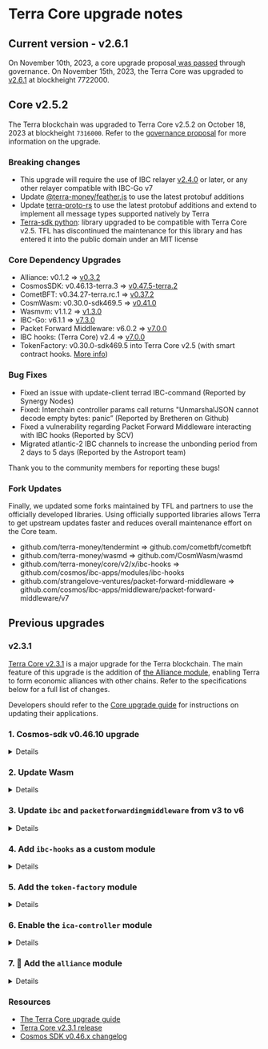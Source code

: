 
# Terra Core upgrade notes

## Current version - v2.6.1

On November 10th, 2023, a core upgrade proposal[ was passed](https://station.money/proposal/phoenix-1/4792) through governance. On November 15th, 2023, the Terra Core was upgraded to [v2.6.1](https://github.com/terra-money/core/releases/tag/v2.6.1)  at blockheight 7722000. 

## Core v2.5.2

The Terra blockchain was upgraded to Terra Core v2.5.2 on October 18, 2023 at blockheight `7316000`. Refer to the [governance proposal](https://commonwealth.im/terra/discussion/13551-phoenix-software-upgrade-proposal-v25) for more information on the upgrade.  

### Breaking changes

- This upgrade will require the use of IBC relayer [v2.4.0](https://github.com/cosmos/relayer/releases/tag/v2.4.0) or later, or any other relayer compatible with IBC-Go v7
- Update [@terra-money/feather.js](https://www.npmjs.com/package/@terra-money/feather.js/v/1.1.1-beta.1) to use the latest protobuf additions
- Update [terra-proto-rs](https://crates.io/crates/terra-proto-rs/4.0.0) to use the latest protobuf additions and extend to implement all message types supported natively by Terra
- [Terra-sdk python](https://pypi.org/project/terra-sdk): library upgraded to be compatible with Terra Core v2.5. TFL has discontinued the maintenance for this library and has entered it into the public domain under an MIT license

### Core Dependency Upgrades

- Alliance: v0.1.2 => [v0.3.2](https://github.com/terra-money/alliance/releases/tag/v0.3.2)
- CosmosSDK: v0.46.13-terra.3 => [v0.47.5-terra.2](https://github.com/terra-money/cosmos-sdk/releases/tag/v0.47.5-terra.2)
- CometBFT: v0.34.27-terra.rc.1 => [v0.37.2](https://github.com/cometbft/cometbft/releases/tag/v0.37.2)
- CosmWasm: v0.30.0-sdk469.5 => [v0.41.0](https://github.com/CosmWasm/wasmd/releases/tag/v0.41.0)
- Wasmvm: v1.1.2 => [v1.3.0](https://github.com/CosmWasm/wasmvm/releases/tag/v1.3.0)
- IBC-Go: v6.1.1 => [v7.3.0](https://github.com/cosmos/ibc-go/releases/tag/v7.3.0)
- Packet Forward Middleware: v6.0.2 => [v7.0.0](https://github.com/cosmos/ibc-apps/releases/tag/middleware/packet-forward-middleware/v7.0.0)
- IBC hooks: (Terra Core) v2.4 => [v7.0.0](https://github.com/cosmos/ibc-apps)
- TokenFactory: v0.30.0-sdk469.5 into Terra Core v2.5 (with smart contract hooks. [More info](https://github.com/terra-money/core/blob/release/v2.5/x/tokenfactory/README.md))

### Bug Fixes

- Fixed an issue with update-client terrad IBC-command (Reported by Synergy Nodes)
- Fixed: Interchain controller params call returns "UnmarshalJSON cannot decode empty bytes: panic” (Reported by Bretheren on Github)
- Fixed a vulnerability regarding Packet Forward Middleware interacting with IBC hooks (Reported by SCV)
- Migrated atlantic-2 IBC channels to increase the unbonding period from 2 days to 5 days (Reported by the Astroport team)

Thank you to the community members for reporting these bugs!

### Fork Updates

Finally, we updated some forks maintained by TFL and partners to use the officially developed libraries. Using officially supported libraries allows Terra to get upstream updates faster and reduces overall maintenance effort on the Core team.

- github.com/terra-money/tendermint => github.com/cometbft/cometbft
- github.com/terra-money/wasmd => github.com/CosmWasm/wasmd
- github.com/terra-money/core/v2/x/ibc-hooks => github.com/cosmos/ibc-apps/modules/ibc-hooks
- github.com/strangelove-ventures/packet-forward-middleware => github.com/cosmos/ibc-apps/middleware/packet-forward-middleware/v7

## Previous upgrades

###  v2.3.1
[Terra Core v2.3.1](https://github.com/terra-money/core/releases/tag/v2.3.1) is a major upgrade for the Terra blockchain. The main feature of this upgrade is the addition of [the Alliance module](https://alliance.terra.money/), enabling Terra to form economic alliances with other chains. Refer to the specifications below for a full list of changes. 

<Admonition type="tip" icon="🛠" title="Upgrade guide">

Developers should refer to the [Core upgrade guide](./upgrade.mdx) for instructions on updating their applications. 

</Admonition>

### 1. Cosmos-sdk v0.46.10 upgrade

<details> 
<summary> Details </summary>
<p>

Cosmos SDK will be upgraded to v0.46.10, which includes:

- [Changes to core modules](#modules)
- Deprecation of legacy endpoints, replaced with new endpoints:
    - [https://docs.cosmos.network/v0.45/migrations/rest.html](https://docs.cosmos.network/v0.45/migrations/rest.html)
- [Terrad changes](#terrad-changes)

### Modules

#### `x/params`

- The `x/param` module has been depreacted in favor of each module housing and providing way to modify their parameters. Each module that has parameters that are changable during runtime have an authority, the authority can be a module or user account. The Cosmos-SDK team recommends migrating modules away from using the param module. An example of how this could look like can be found [here](https://github.com/cosmos/cosmos-sdk/pull/12363).
- The Param module will be maintained until April 18, 2023. At this point the module will reach end of life and be removed from the Cosmos SDK.

#### `x/gov`

The `gov` module has been greatly improved. The previous API has been moved to `v1beta1` while the new implementation is called `v1`.

In order to submit a proposal with `submit-proposal` you now need to pass a `proposal.json` file. You can still use the old way by using `submit-legacy-proposal`. This is not recommended. More information can be found in the gov module [client documentation](https://docs.cosmos.network/v0.46/modules/gov/07_client.html).

- deposits are burned only if the vote returned is `nowithveto`. All other scenarios will refund deposits. Proposals that fail to meet quorum, fail to reach the minimum deposit, or End in a `yes` or `no` vote will get their deposits refunded: https://github.com/cosmos/cosmos-sdk/pull/11011

### Overview

Update guide: 

[https://github.com/cosmos/cosmos-sdk/blob/release/v0.46.x/UPGRADING.md](https://github.com/cosmos/cosmos-sdk/blob/release/v0.46.x/UPGRADING.md)

Full changelog:
[https://github.com/cosmos/cosmos-sdk/blob/release/v0.46.x/CHANGELOG.md](https://github.com/cosmos/cosmos-sdk/blob/release/v0.46.x/CHANGELOG.md)

### Terrad changes:

- **make chain-id flag not strictly required for tx commands:** [https://github.com/cosmos/cosmos-sdk/pull/10184](https://github.com/cosmos/cosmos-sdk/pull/10184)
- [#11313](https://github.com/cosmos/cosmos-sdk/pull/11313) Fixes `--gas auto` when executing CLI transactions in `--generate-only` mode
- (cli) [#12095](https://github.com/cosmos/cosmos-sdk/pull/12095) Fix running a tx with --dry-run returns an error
- (cli) [#11313](https://github.com/cosmos/cosmos-sdk/pull/11313) Fixes `-gas auto` when executing CLI transactions in `-generate-only` mode
- (cli) [#11337](https://github.com/cosmos/cosmos-sdk/pull/11337) Fixes `show-adress` cli cmd
- [#10842](https://github.com/cosmos/cosmos-sdk/pull/10842) Fix error when `--generate-only`, `--max-msgs` fags set while executing `WithdrawAllRewards` command.
- [#11558](https://github.com/cosmos/cosmos-sdk/pull/11558) Fix `--dry-run` not working when using tx command.
- [#11197](https://github.com/cosmos/cosmos-sdk/pull/11197) Signing with multisig now works with multisig address which is not in the keyring.
- [#11983](https://github.com/cosmos/cosmos-sdk/pull/11983) (x/feegrant, x/authz) rename grants query commands to `grants-by-grantee`, `grants-by-granter` cmds.
- [#9762](https://github.com/cosmos/cosmos-sdk/pull/9762) The init command uses the chain-id from the client config if --chain-id is not provided
- (cli) [#11065](https://github.com/cosmos/cosmos-sdk/pull/11065) Ensure the `tendermint-validator-set` query command respects the `-o` output flag.
- [#11354](https://github.com/cosmos/cosmos-sdk/pull/11355) Added missing pagination flag for `bank q total` query.
- [#10625](https://github.com/cosmos/cosmos-sdk/pull/10625) Add `--fee-payer` CLI flag
- • (cli) [#9856](https://github.com/cosmos/cosmos-sdk/pull/9856) Overwrite `--sequence` and `--account-number` flags with default flag values when used with `offline=false` in `sign-batch` command.
- • [#10379](https://github.com/cosmos/cosmos-sdk/pull/10379) Add validation to `x/upgrade` CLI `software-upgrade` command `--plan-info` value.
- [#9695](https://github.com/cosmos/cosmos-sdk/pull/9695) `<app> keys migrate` CLI command now takes no arguments.
- [#9246](https://github.com/cosmos/cosmos-sdk/pull/9246) Removed the CLI flag `-setup-config-only` from the `testnet` command and added the subcommand `init-files`.
- [#10625](https://github.com/cosmos/cosmos-sdk/pull/10625) Rename `-fee-account` CLI flag to `-fee-granter`
- [#10684](https://github.com/cosmos/cosmos-sdk/pull/10684) Rename `edit-validator` command's `-moniker` flag to `-new-moniker`
- (authz)[#11060](https://github.com/cosmos/cosmos-sdk/pull/11060) Changed the default value of the `-expiration` `tx grant` CLI Flag: was now + 1year, update: null (no expire date).
- (client/keys) [#9407](https://github.com/cosmos/cosmos-sdk/pull/9601) Added `keys rename` CLI command and `Keyring.Rename` interface method to rename a key in the keyring.
- [#10311](https://github.com/cosmos/cosmos-sdk/pull/10311) Adds cli to use tips transactions. It adds an `--aux` flag to all CLI tx commands to generate the aux signer data (with optional tip), and a new `tx aux-to-fee` subcommand to let the fee payer gather aux signer data and broadcast the tx

</p>
</details>

### 2. Update Wasm

<details> 
<summary> Details </summary>
<p>

`x/wasm` has been upgraded to [github.com/notional-labs/wasmd](http://github.com/notional-labs/wasmd) `v0.30.0-sdk469.4`. 

Wasm can now use Wasmd. Wasmd is a Cosmos zone implementation with WebAssembly (WASM) smart contracts enabled, based on a fork of the `cosmos/gaia` repository. The Wasmd binary functions like gaiad, with the addition of the x/wasm module. It provides compatibility with CosmWasm contracts and supports various interface versions.
</p>
</details>

### 3. Update `ibc` and `packetforwardingmiddleware` from v3 to v6

<details> 
<summary> Details </summary>
<p>
### IBC
    
#### v3 to v4:

- Moved IBC core modules from **`x/ibc`** to **`core`** package.
- All client state types now use **`ClientState`** interface.
- Introduced **`ICS4Wrapper`** interface for handling **`LightClientState`** and **`LightClientConsensusState`** methods.
- **`CreateClient`** method in testing package now returns created client's **`ClientState`**.

#### v4 to v5:

- Introduced **`UpgradeableClientState`** interface for client types.
- ICS07 Tendermint client now supports upgrade via **`UpgradeClient`** and **`UpgradeConsensusState`** methods.
- ICS20 Transfer module now supports unordered channels.

#### v5 to v6:

- Introduced migration for **`27-interchain-accounts`**, transferring ownership of ICS27 channel capabilities from authentication modules to ICS27 controller submodule.
- ICS27 controller submodule now includes **`MsgServer`**, providing standardized approach to integrating existing forms of authentication.
- Updated default params in ICS27 host submodule to include **`AllowAllHostMsgs`** wildcard.
- Removed **`SendTransfer`** function from ICS20, IBC transfers should now be initiated with **`MsgTransfer`** routed to ICS20 **`MsgServer`**.
- Simplified **`SendPacket`** API in ICS04, callers no longer need to pass pre-constructed packet.
- Updated **`NewKeeper`** function in ICS29 to remove **`paramSpace`** parameter.
- Made several changes to IBC testing package, including simplified **`SendPacket`** API.

</p>
</details>

### 4. Add `ibc-hooks` as a custom module

<details> 
<summary> Details </summary>
<p>

[Further Documentation](https://github.com/osmosis-labs/osmosis/blob/main/x/ibc-hooks/README.md)
    
Wasm hooks, an IBC middleware, enable ICS-20 token transfers to initiate contract calls, allowing cross-chain contract calls involving token movement. This addition is particularly useful for cross-chain swaps, a powerful primitive. The mechanism uses a memo field on every ICS20 transfer packet starting from IBC v3.4.0. If the memo field has a specific format, a wasm contract call is executed.
    
The CosmWasm `MsgExecuteContract` contains sender, contract, msg, and funds fields, with the sender replaced by an account representing the sender, prefixed by the channel and a wasm module prefix. The contract, msg, and funds fields are obtained from the ICS-20 packet metadata.

</p>
</details>

### 5. Add the `token-factory` module

<details> 
<summary> Details </summary>
<p>

[Further Documentation](https://docs.osmosis.zone/osmosis-core/modules/tokenfactory)

The `x/tokenfactory` module enables accounts to create new tokens using the format `factory/{creator address}/{subdenom}`. This approach allows permissionless token minting since tokens are namespaced by creator addresses, eliminating the need to resolve name collisions. Accounts can create multiple `denoms` by providing a unique `subdenom` for each.

Upon creating a `denom`, the creator is granted "admin" privileges, empowering them to mint tokens to any account, burn tokens from any account, create transfers between two accounts, and change the admin. Future enhancements may expand admin capabilities. The `ChangeAdmin` functionality enables changing the master admin account or even removing admin privileges entirely. Admins can also share privileges with others using the `x/authz` module.

</p>
</details>

### 6. Enable the `ica-controller` module

<details> 
<summary> Details </summary>
<p>

[Further Documentation](https://tutorials.cosmos.network/academy/3-ibc/6-ica.html)

The Interchain Accounts module is a Cosmos SDK implementation of the ICS-27 protocol, enabling cross-chain account management using IBC. Interchain Accounts differ from regular accounts by being controlled programmatically via IBC packets instead of using a private key. 

The system involves a Host Chain, where the Interchain Account is registered, and a Controller Chain, which controls the account on the Host Chain. The Authentication Module on the Controller Chain manages the creation and management of Interchain Accounts. The SDK security model assumes that modules on a chain are trustworthy, and the ICS-27 implementation in `ibc-go` relies on this assumption for its security considerations, expecting other IBC application modules not to bind to ports within the ICS-27 namespace.

</p>
</details>

### 7. 🤝 Add the `alliance` module 

<details> 
<summary> Details </summary>
<p>

[Further Documentation](https://alliance.terra.money/)

Alliance is an open-source module based on the Cosmos SDK that fosters economic cooperation among blockchains through interchain staking. It aims to increase innovation, user adoption, and cross-chain collaboration by promoting bilateral economic alliances across Cosmos chains.

The module enables blockchains to trade yield with one another, similar to yield farming for Layer 1 (L1) protocols. Two chains integrate the Alliance module, determining which assets can be staked and assigning a Take Rate and Reward Weight to each asset. Users can then bridge their assets to other chains and stake them to earn Reward Weight.

There are several use cases for Alliance, including:

1. Diversifying and augmenting staking yield: Chains can enhance their native staking yield using Alliance assets. Users can also diversify and boost their yield by staking on one chain and bridging to another.
2. Attracting users, liquidity, and developers: By setting the Take Rate to 0%, blockchains can draw new users and liquidity from allied chain participants, leading to a positive feedback loop of increasing usage, liquidity, and dApp development.
3. Incentivizing application developers: Alliance can provide L1 staking yield to app token stakers, rewarding users of promising apps with fees and inflation from the underlying L1.

</p>
</details>

### Resources

- [The Terra Core upgrade guide](./upgrade.mdx)
- [Terra Core v2.3.1 release](https://github.com/terra-money/core/releases/tag/v2.3.1)
- [Cosmos SDK v0.46.x changelog](https://github.com/cosmos/cosmos-sdk/blob/release/v0.46.x/CHANGELOG.md)